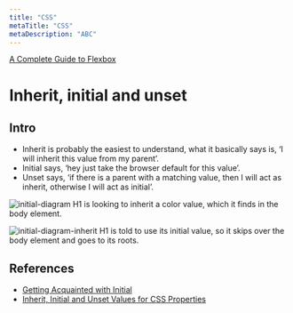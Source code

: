 ```yaml
---
title: "CSS"
metaTitle: "CSS"
metaDescription: "ABC"
---
```



[A Complete Guide to Flexbox](https://css-tricks.com/snippets/css/a-guide-to-flexbox/#flexbox-background)


# Inherit, initial and unset
## Intro
- Inherit is probably the easiest to understand, what it basically says is, ‘I will inherit this value from my parent’. 
- Initial says, ‘hey just take the browser default for this value’.
- Unset says, ‘if there is a parent with a matching value, then I will act as inherit, otherwise I will act as initial’.


![initial-diagram](/img/software-development/others/css/initial-diagram.jpg)
H1 is looking to inherit a color value, which it finds in the body element.

![initial-diagram-inherit](/img/software-development/others/css/initial-diagram-inherit.jpg)
H1 is told to use its initial value, so it skips over the body element and goes to its roots.


## References 
- [Getting Acquainted with Initial](https://css-tricks.com/getting-acquainted-with-initial/)
- [Inherit, Initial and Unset Values for CSS Properties](https://alligator.io/css/inherit-initial-unset/)
